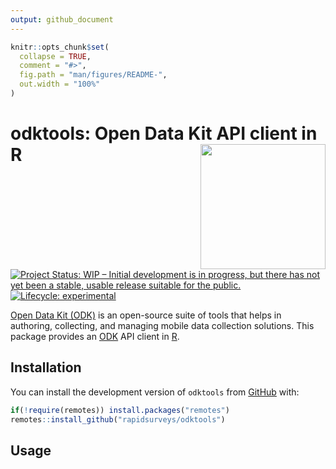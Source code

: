 ```yaml
---
output: github_document
---
```


<!-- README.md is generated from README.Rmd. Please edit that file -->

```r
knitr::opts_chunk$set(
  collapse = TRUE,
  comment = "#>",
  fig.path = "man/figures/README-",
  out.width = "100%"
)
```
# odktools: Open Data Kit API client in R <img src="man/figures/odktools.png" width="200" align="right" />

<!-- badges: start -->
[![Project Status: WIP – Initial development is in progress, but there has not yet been a stable, usable release suitable for the public.](https://www.repostatus.org/badges/latest/wip.svg)](https://www.repostatus.org/#wip)
[![Lifecycle: experimental](https://img.shields.io/badge/lifecycle-experimental-orange.svg)](https://www.tidyverse.org/lifecycle/#experimental)
<!-- badges: end -->

[Open Data Kit (ODK)](https://opendatakit.org) is an open-source suite of tools that helps in authoring, collecting, and managing mobile data collection solutions. This package provides an [ODK](https://opendatakit.org) API client in [R](https://cran.r-project.org).

## Installation

You can install the development version of `odktools` from [GitHub](https://github.com/rapidsurveys/odktools) with:

``` r
if(!require(remotes)) install.packages("remotes")
remotes::install_github("rapidsurveys/odktools")
```

## Usage

